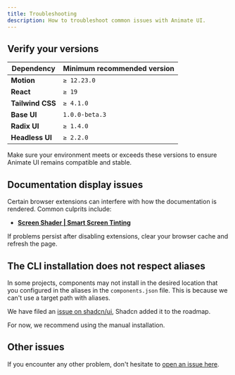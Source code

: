 ```yaml
---
title: Troubleshooting
description: How to troubleshoot common issues with Animate UI.
---
```


## Verify your versions

| Dependency       | Minimum recommended version |
| ---------------- | --------------------------- |
| **Motion**       | `≥ 12.23.0`                 |
| **React**        | `≥ 19`                      |
| **Tailwind CSS** | `≥ 4.1.0`                   |
| **Base UI**      | `1.0.0-beta.3`              |
| **Radix UI**     | `≥ 1.4.0`                   |
| **Headless UI**  | `≥ 2.2.0`                   |

Make sure your environment meets or exceeds these versions to ensure Animate UI remains compatible and stable.

## Documentation display issues

Certain browser extensions can interfere with how the documentation is rendered. Common culprits include:

- **[Screen Shader | Smart Screen Tinting](https://chromewebstore.google.com/detail/screen-shader-smart-scree/fmlboobidmkelggdainpknloccojpppi?hl=fr&utm_source=ext_sidebar)**

If problems persist after disabling extensions, clear your browser cache and refresh the page.

## The CLI installation does not respect aliases

In some projects, components may not install in the desired location that you configured in the aliases in the `components.json` file. This is because we can't use a target path with aliases.

We have filed an [issue on shadcn/ui](https://github.com/shadcn-ui/ui/issues/8169), Shadcn added it to the roadmap.

For now, we recommend using the manual installation.

## Other issues

If you encounter any other problem, don't hesitate to [open an issue here](https://github.com/imskyleen/animate-ui/issues/new/choose).
